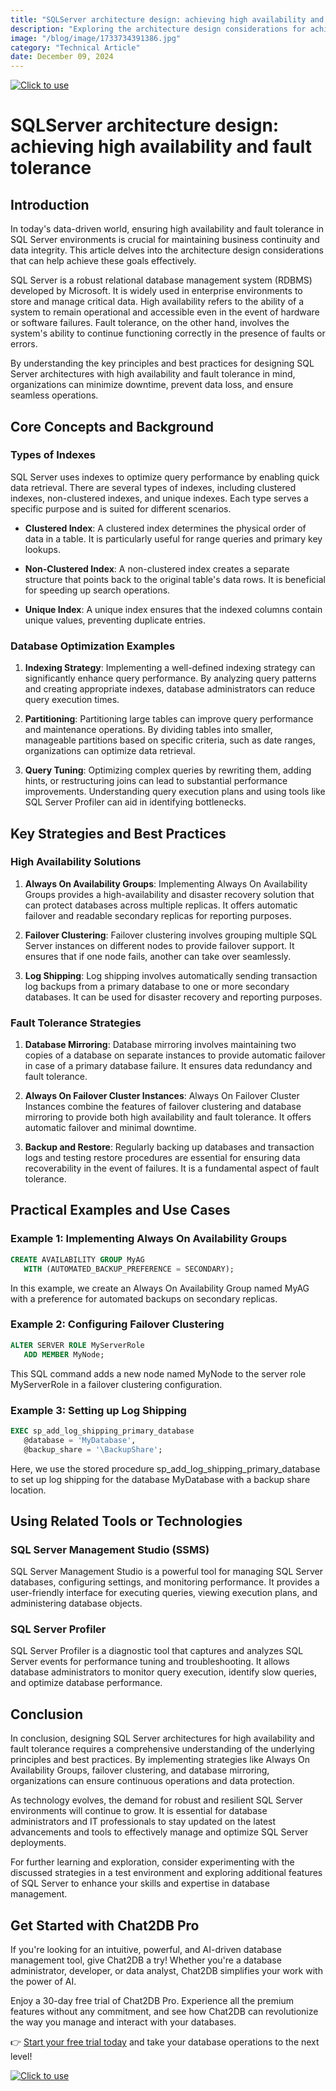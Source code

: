 ```yaml
---
title: "SQLServer architecture design: achieving high availability and fault tolerance"
description: "Exploring the architecture design considerations for achieving high availability and fault tolerance in SQL Server environments."
image: "/blog/image/1733734391386.jpg"
category: "Technical Article"
date: December 09, 2024
---
```

[![Click to use](/image/blog/bg/chat2db1.png)](https://app.chat2db.ai/)
# SQLServer architecture design: achieving high availability and fault tolerance


<Authors date="December 09, 2024">
  <Author name="Aria Wells" link="https://chat2db.ai" />
</Authors>

## Introduction

In today's data-driven world, ensuring high availability and fault tolerance in SQL Server environments is crucial for maintaining business continuity and data integrity. This article delves into the architecture design considerations that can help achieve these goals effectively.

SQL Server is a robust relational database management system (RDBMS) developed by Microsoft. It is widely used in enterprise environments to store and manage critical data. High availability refers to the ability of a system to remain operational and accessible even in the event of hardware or software failures. Fault tolerance, on the other hand, involves the system's ability to continue functioning correctly in the presence of faults or errors.

By understanding the key principles and best practices for designing SQL Server architectures with high availability and fault tolerance in mind, organizations can minimize downtime, prevent data loss, and ensure seamless operations.

## Core Concepts and Background

### Types of Indexes

SQL Server uses indexes to optimize query performance by enabling quick data retrieval. There are several types of indexes, including clustered indexes, non-clustered indexes, and unique indexes. Each type serves a specific purpose and is suited for different scenarios.

- **Clustered Index**: A clustered index determines the physical order of data in a table. It is particularly useful for range queries and primary key lookups.

- **Non-Clustered Index**: A non-clustered index creates a separate structure that points back to the original table's data rows. It is beneficial for speeding up search operations.

- **Unique Index**: A unique index ensures that the indexed columns contain unique values, preventing duplicate entries.

### Database Optimization Examples

1. **Indexing Strategy**: Implementing a well-defined indexing strategy can significantly enhance query performance. By analyzing query patterns and creating appropriate indexes, database administrators can reduce query execution times.

2. **Partitioning**: Partitioning large tables can improve query performance and maintenance operations. By dividing tables into smaller, manageable partitions based on specific criteria, such as date ranges, organizations can optimize data retrieval.

3. **Query Tuning**: Optimizing complex queries by rewriting them, adding hints, or restructuring joins can lead to substantial performance improvements. Understanding query execution plans and using tools like SQL Server Profiler can aid in identifying bottlenecks.

## Key Strategies and Best Practices

### High Availability Solutions

1. **Always On Availability Groups**: Implementing Always On Availability Groups provides a high-availability and disaster recovery solution that can protect databases across multiple replicas. It offers automatic failover and readable secondary replicas for reporting purposes.

2. **Failover Clustering**: Failover clustering involves grouping multiple SQL Server instances on different nodes to provide failover support. It ensures that if one node fails, another can take over seamlessly.

3. **Log Shipping**: Log shipping involves automatically sending transaction log backups from a primary database to one or more secondary databases. It can be used for disaster recovery and reporting purposes.

### Fault Tolerance Strategies

1. **Database Mirroring**: Database mirroring involves maintaining two copies of a database on separate instances to provide automatic failover in case of a primary database failure. It ensures data redundancy and fault tolerance.

2. **Always On Failover Cluster Instances**: Always On Failover Cluster Instances combine the features of failover clustering and database mirroring to provide both high availability and fault tolerance. It offers automatic failover and minimal downtime.

3. **Backup and Restore**: Regularly backing up databases and transaction logs and testing restore procedures are essential for ensuring data recoverability in the event of failures. It is a fundamental aspect of fault tolerance.

## Practical Examples and Use Cases

### Example 1: Implementing Always On Availability Groups

```sql
CREATE AVAILABILITY GROUP MyAG
   WITH (AUTOMATED_BACKUP_PREFERENCE = SECONDARY);
```

In this example, we create an Always On Availability Group named MyAG with a preference for automated backups on secondary replicas.

### Example 2: Configuring Failover Clustering

```sql
ALTER SERVER ROLE MyServerRole
   ADD MEMBER MyNode;
```

This SQL command adds a new node named MyNode to the server role MyServerRole in a failover clustering configuration.

### Example 3: Setting up Log Shipping

```sql
EXEC sp_add_log_shipping_primary_database
   @database = 'MyDatabase',
   @backup_share = '\BackupShare';
```

Here, we use the stored procedure sp_add_log_shipping_primary_database to set up log shipping for the database MyDatabase with a backup share location.

## Using Related Tools or Technologies

### SQL Server Management Studio (SSMS)

SQL Server Management Studio is a powerful tool for managing SQL Server databases, configuring settings, and monitoring performance. It provides a user-friendly interface for executing queries, viewing execution plans, and administering database objects.

### SQL Server Profiler

SQL Server Profiler is a diagnostic tool that captures and analyzes SQL Server events for performance tuning and troubleshooting. It allows database administrators to monitor query execution, identify slow queries, and optimize database performance.

## Conclusion

In conclusion, designing SQL Server architectures for high availability and fault tolerance requires a comprehensive understanding of the underlying principles and best practices. By implementing strategies like Always On Availability Groups, failover clustering, and database mirroring, organizations can ensure continuous operations and data protection.

As technology evolves, the demand for robust and resilient SQL Server environments will continue to grow. It is essential for database administrators and IT professionals to stay updated on the latest advancements and tools to effectively manage and optimize SQL Server deployments.

For further learning and exploration, consider experimenting with the discussed strategies in a test environment and exploring additional features of SQL Server to enhance your skills and expertise in database management.


## Get Started with Chat2DB Pro

If you're looking for an intuitive, powerful, and AI-driven database management tool, give Chat2DB a try! Whether you're a database administrator, developer, or data analyst, Chat2DB simplifies your work with the power of AI.

Enjoy a 30-day free trial of Chat2DB Pro. Experience all the premium features without any commitment, and see how Chat2DB can revolutionize the way you manage and interact with your databases.

👉 [Start your free trial today](https://app.chat2db.ai/) and take your database operations to the next level!

[![Click to use](/image/blog/bg/chat2db.jpg)](https://app.chat2db.ai/)